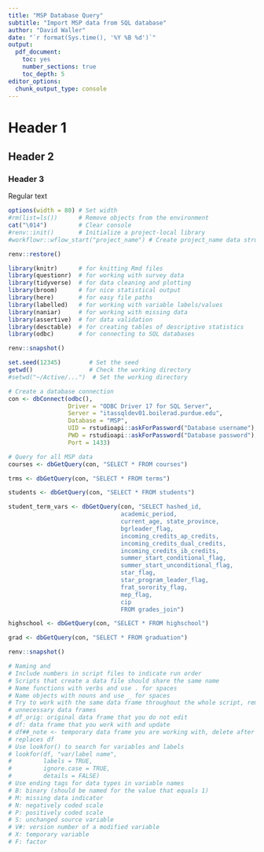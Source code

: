 ```yaml
---
title: "MSP Database Query"
subtitle: "Import MSP data from SQL database"
author: "David Waller"
date: "`r format(Sys.time(), '%Y %B %d')`"
output:
  pdf_document:
    toc: yes
    number_sections: true
    toc_depth: 5
editor_options:
  chunk_output_type: console
---
```


# Header 1
## Header 2
### Header 3

Regular text

```r
options(width = 80) # Set width
#rm(list=ls())      # Remove objects from the environment
cat("\014")         # Clear console
#renv::init()       # Initialize a project-local library
#workflowr::wflow_start("project_name") # Create project_name data structure
```

```r
renv::restore()

library(knitr)      # for knitting Rmd files
library(questionr)  # for working with survey data
library(tidyverse)  # for data cleaning and plotting
library(broom)      # for nice statistical output
library(here)       # for easy file paths
library(labelled)   # for working with variable labels/values
library(naniar)     # for working with missing data
library(assertive)  # for data validation
library(desctable)  # for creating tables of descriptive statistics
library(odbc)       # for connecting to SQL databases

renv::snapshot()
```

```r
set.seed(12345)        # Set the seed
getwd()                # Check the working directory
#setwd("~/Active/...")  # Set the working directory
```

```r
# Create a database connection
con <- dbConnect(odbc(),
                 Driver = "ODBC Driver 17 for SQL Server",
                 Server = "itassqldev01.boilerad.purdue.edu",
                 Database = "MSP",
                 UID = rstudioapi::askForPassword("Database username"),
                 PWD = rstudioapi::askForPassword("Database password"),
                 Port = 1433)
```

```r
# Query for all MSP data
courses <- dbGetQuery(con, "SELECT * FROM courses")

trms <- dbGetQuery(con, "SELECT * FROM terms")

students <- dbGetQuery(con, "SELECT * FROM students")

student_term_vars <- dbGetQuery(con, "SELECT hashed_id, 
                                academic_period, 
                                current_age, state_province, 
                                bgrleader_flag,
                                incoming_credits_ap_credits, 
                                incoming_credits_dual_credits, 
                                incoming_credits_ib_credits, 
                                summer_start_conditional_flag, 
                                summer_start_unconditional_flag, 
                                star_flag, 
                                star_program_leader_flag,
                                frat_sorority_flag, 
                                mep_flag, 
                                cip
                                FROM grades_join")

highschool <- dbGetQuery(con, "SELECT * FROM highschool")

grad <- dbGetQuery(con, "SELECT * FROM graduation")
```

```r
renv::snapshot()
```

```r
# Naming and 
# Include numbers in script files to indicate run order
# Scripts that create a data file should share the same name
# Name functions with verbs and use . for spaces
# Name objects with nouns and use _ for spaces
# Try to work with the same data frame throughout the whole script, remove
# unnecessary data frames
# df_orig: original data frame that you do not edit
# df: data frame that you work with and update 
# df##_note <- temporary data frame you are working with, delete after it
# replaces df
# Use lookfor() to search for variables and labels
# lookfor(df, "var/label name",
#         labels = TRUE,
#         ignore.case = TRUE,
#         details = FALSE)
# Use ending tags for data types in variable names
# B: binary (should be named for the value that equals 1)
# M: missing data indicator
# N: negatively coded scale
# P: positively coded scale
# S: unchanged source variable
# V#: version number of a modified variable
# X: temporary variable
# F: factor
```